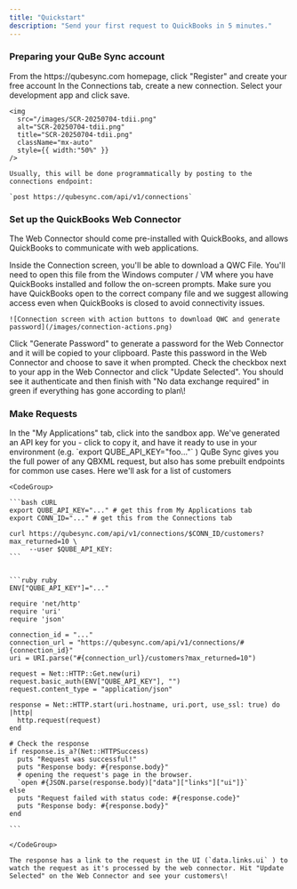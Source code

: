 ```yaml
---
title: "Quickstart"
description: "Send your first request to QuickBooks in 5 minutes."
---
```


### Preparing your QuBe Sync account

<AccordionGroup>
  <Accordion title="Create your free QuBe Sync account" icon="user">
    From the https://qubesync.com homepage, click "Register" and create your free account
  </Accordion>
  <Accordion title="Create your first connection" icon="arrows-left-right">
    In the Connections tab, create a new connection.  Select your development app and click save.

    <img
      src="/images/SCR-20250704-tdii.png"
      alt="SCR-20250704-tdii.png"
      title="SCR-20250704-tdii.png"
      className="mx-auto"
      style={{ width:"50%" }}
    />

    Usually, this will be done programmatically by posting to the connections endpoint:

    `post https://qubesync.com/api/v1/connections`
  </Accordion>
</AccordionGroup>

### Set up the QuickBooks Web Connector

The Web Connector should come pre-installed with QuickBooks, and allows QuickBooks to communicate with web applications.

<AccordionGroup>
  <Accordion title="Load the QWC File" description="The QWC file tells the web connector how to communicate with QuBe Sync" icon="download">
    Inside the Connection screen, you'll be able to download a QWC File. You'll need to open this file from the Windows computer / VM where you have QuickBooks installed and follow the on-screen prompts. Make sure you have QuickBooks open to the correct company file and we suggest allowing access even when QuickBooks is closed to avoid connectivity issues.

    ![Connection screen with action buttons to download QWC and generate password](/images/connection-actions.png)
  </Accordion>
  <Accordion title="Copy/paste the password" icon="copy">
    Click "Generate Password" to generate a password for the Web Connector and it will be copied to your clipboard. Paste this password in the Web Connector and choose to save it when prompted.
  </Accordion>
  <Accordion title="Test the connection" icon="arrows-spin">
    Check the checkbox next to your app in the Web Connector and click "Update Selected". You should see it authenticate and then finish with "No data exchange required" in green if everything has gone according to plan\!
  </Accordion>
</AccordionGroup>

### Make Requests

<AccordionGroup>
  <Accordion title="Get your app's API key" icon="user-secret">
    In the "My Applications" tab, click into the sandbox app. We've generated an API key for you - click to copy it, and have it ready to use in your environment (e.g. `export QUBE_API_KEY="foo..."` )
  </Accordion>
  <Accordion title="Make a request!" icon="code">
    QuBe Sync gives you the full power of any QBXML request, but also has some prebuilt endpoints for common use cases. Here we'll ask for a list of customers

    <CodeGroup>

    ```bash cURL
    export QUBE_API_KEY="..." # get this from My Applications tab
    export CONN_ID="..." # get this from the Connections tab
    
    curl https://qubesync.com/api/v1/connections/$CONN_ID/customers?max_returned=10 \
         --user $QUBE_API_KEY:
    ```

    
    ```ruby ruby
    ENV["QUBE_API_KEY"]="..."
    
    require 'net/http'
    require 'uri'
    require 'json'
    
    connection_id = "..."
    connection_url = "https://qubesync.com/api/v1/connections/#{connection_id}"
    uri = URI.parse("#{connection_url}/customers?max_returned=10")
    
    request = Net::HTTP::Get.new(uri)
    request.basic_auth(ENV["QUBE_API_KEY"], "")
    request.content_type = "application/json"
    
    response = Net::HTTP.start(uri.hostname, uri.port, use_ssl: true) do |http|
      http.request(request)
    end
    
    # Check the response
    if response.is_a?(Net::HTTPSuccess)
      puts "Request was successful!"
      puts "Response body: #{response.body}"
      # opening the request's page in the browser.
      `open #{JSON.parse(response.body)["data"]["links"]["ui"]}`
    else
      puts "Request failed with status code: #{response.code}"
      puts "Response body: #{response.body}"
    end
    
    ```

    </CodeGroup>

    The response has a link to the request in the UI (`data.links.ui` ) to watch the request as it's processed by the web connector. Hit "Update Selected" on the Web Connector and see your customers\!
  </Accordion>
</AccordionGroup>